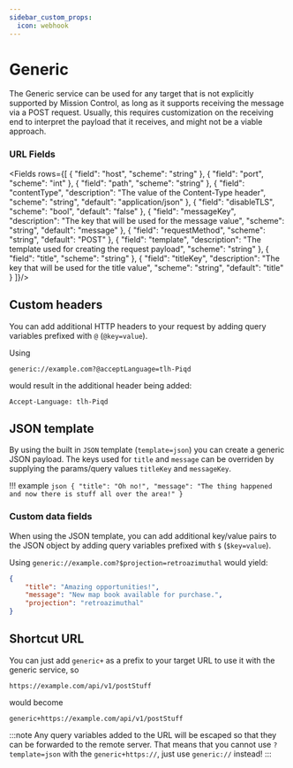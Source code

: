 ```yaml
---
sidebar_custom_props:
  icon: webhook
---
```




# Generic
The Generic service can be used for any target that is not explicitly supported by Mission Control, as long as it
supports receiving the message via a POST request.
Usually, this requires customization on the receiving end to interpret the payload that it receives, and might
not be a viable approach.



### URL Fields

<Fields rows={[
    {
        "field": "host",
        "scheme": "string"
    },
    {
        "field": "port",
        "scheme": "int"
    },
    {
        "field": "path",
        "scheme": "string"
    },
  {
    "field": "contentType",
    "description": "The value of the Content-Type header",
    "scheme": "string",
    "default": "application/json"
  },
  {
    "field": "disableTLS",
    "scheme": "bool",
    "default": "false"
  },
  {
    "field": "messageKey",
    "description": "The key that will be used for the message value",
    "scheme": "string",
    "default": "message"
  },
  {
    "field": "requestMethod",
    "scheme": "string",
    "default": "POST"
  },
  {
    "field": "template",
    "description": "The template used for creating the request payload",
    "scheme": "string"
  },
  {
    "field": "title",
    "scheme": "string"
  },
  {
    "field": "titleKey",
    "description": "The key that will be used for the title value",
    "scheme": "string",
    "default": "title"
  }
]}/>



## Custom headers
You can add additional HTTP headers to your request by adding query variables prefixed with `@` (`@key=value`).

Using
```url
generic://example.com?@acceptLanguage=tlh-Piqd
```
would result in the additional header being added:

```http
Accept-Language: tlh-Piqd
```

## JSON template
By using the built in `JSON` template (`template=json`) you can create a generic JSON payload. The keys used for `title` and `message` can be overriden
by supplying the params/query values `titleKey` and `messageKey`.

!!! example
    ```json
    {
        "title": "Oh no!",
        "message": "The thing happened and now there is stuff all over the area!"
    }
    ```

### Custom data fields
When using the JSON template, you can add additional key/value pairs to the JSON object by adding query variables prefixed with `$` (`$key=value`).


Using `generic://example.com?$projection=retroazimuthal` would yield:

```json
{
    "title": "Amazing opportunities!",
    "message": "New map book available for purchase.",
    "projection": "retroazimuthal"
}
```

## Shortcut URL
You can just add `generic+` as a prefix to your target URL to use it with the generic service, so
```url
https://example.com/api/v1/postStuff
```
would become
```url
generic+https://example.com/api/v1/postStuff
```

:::note
    Any query variables added to the URL will be escaped so that they can be forwarded to the remote server. That means that you cannot use `?template=json` with the  `generic+https://`, just use `generic://` instead!
:::



